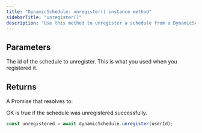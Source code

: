 ```yaml
---
title: "DynamicSchedule: unregister() instance method"
sidebarTitle: "unregister()"
description: "Use this method to unregister a schedule from a DynamicSchedule."
---
```


## Parameters

<ResponseField name="id" type="string" required>
  The id of the schedule to unregister. This is what you used when you
  registered it.
</ResponseField>

## Returns

A Promise that resolves to:

<ResponseField name="ok" type="boolean">
  OK is true if the schedule was unregistered successfully.
</ResponseField>

<RequestExample>

```typescript unregister
const unregistered = await dynamicSchedule.unregister(userId);
```

</RequestExample>
